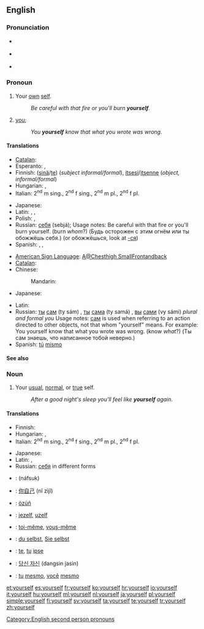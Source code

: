 ==English==

===Pronunciation===
* {{a|RP}} {{IPA|/jɔːˈself/}}
* {{a|US}} {{IPA|/jʊɹˈsɛlf/}}
* {{audio|en-us-yourself.ogg|Audio (US)}}
*: {{rhymes|ɛlf}}

===Pronoun===
{{en-pron|desc=referring to the person being spoken to, previously mentioned|the reflexive case of|you}}

# {{context|reflexive}} Your [[own]] [[self]].
#: ''Be careful with that fire or you'll burn '''yourself'''.''
# [[you]]; {{non-gloss definition|used emphatically, especially to indicate exclusiveness of the referent's participation in the predicate, i.e., that no one else is involved}}
#: ''You '''yourself''' know that what you wrote was wrong.''

====Translations====
{{trans-top|(reflexive) your own self}}
* [[Catalan]]: {{t-|ca|et}}
* Esperanto: {{t+|eo|vi|xs=Esperanto}}, {{t+|eo|vin|xs=Esperanto}}
* Finnish: ([[sinä]]/[[te]]) {{t+|fi|itse}} (''subject informal/formal''), [[itsesi]]/[[itsenne]] (''object, informal/formal'')
* Hungarian: {{t-|hu|magad}}, {{t|hu|magadat}}
* Italian: {{t-|it|te stesso}} 2<sup>nd</sup> m sing., {{t-|it|te stessa}} 2<sup>nd</sup> f sing., {{t-|it|voi stessi}} 2<sup>nd</sup> m pl., {{t-|it|voi stesse}} 2<sup>nd</sup> f pl.
{{trans-mid}}
* Japanese: {{t+|ja|自身|tr=jishin}}
* Latin: {{t|la|tutemet}}, {{t|la|tute}}, {{t|la|vosmet|p}}
* Polish: {{t+|pl|się}}, {{t+|pl|siebie}}
* Russian: [[себя]] (sebjá); Usage notes: Be careful with that fire or you'll burn yourself. (burn ''whom''?) (Будь осторожен с этим огнём или ты обожжёшь себя.) (or обожжёшься, look at [[-ся]])
* Spanish: {{t+|es|te}}, {{t+|es|ti}}, {{t+|es|se}}
{{trans-bottom}}

{{trans-top|you, used emphatically, especially to emphasize the exclusiveness of the referent's participation in the predicate}}
* [[American Sign Language]]: [[A@Chesthigh SmallFrontandback]]
* [[Catalan]]: {{t-|ca|mateix}}
* Chinese:
*: Mandarin: {{t-|cmn|自己|tr=zìjǐ|sc=Hani}}
* Japanese: {{t+|ja|自分|tr=じぶん, jibun}}
{{trans-mid}}
* Latin: {{t|la|tute}}
* Russian: [[ты#Russian|ты]] [[сам#Russian|сам]] (ty sám) {{m}}, [[ты#Russian|ты]] [[сам#Russian|сама]] (ty samá) {{f}}, [[вы#Russian|вы]] [[сам#Russian|сами]] (vy sámi) ''plural and formal you'' Usage notes: [[сам]] is used when referring to an action directed to other objects, not that whom "yourself" means. For example: You yourself know that what you wrote was wrong. (know ''what''?) (Ты сам знаешь, что написанное тобой неверно.)
* Spanish: [[tú]] [[mismo]]
{{trans-bottom}}

====See also====
{{English personal pronouns}}

===Noun===
{{en-noun|yourselves}}

# Your [[usual]], [[normal]], or [[true]] self.
#: ''After a good night's sleep you'll feel like '''yourself''' again.''

====Translations====
{{trans-top|your usual, normal, or true self}}
* Finnish: {{t|fi|oma itse|alt=oma itsesi}}
* Hungarian: {{t-|hu|önmaga}}, {{t|hu|saját maga}}
* Italian: {{t-|it|te stesso}} 2<sup>nd</sup> m sing., {{t-|it|te stessa}} 2<sup>nd</sup> f sing., {{t-|it|voi stessi}} 2<sup>nd</sup> m pl., {{t-|it|voi stesse}} 2<sup>nd</sup> f pl.
{{trans-mid}}
* Japanese: {{t|ja|本来の自分|tr=honrai no jibun}}
* Latin: {{t|la|tute}}, {{t|la|vosmet|p}}
* Russian: [[себя]] in different forms
{{trans-bottom}}

{{checktrans-top}}
* {{ttbc|Arabic}}: {{Arab|[[نفسك|نَفْسُك]]}} (náfsuk)
* {{ttbc|Chinese}}: [[你自己]] (nǐ zìjǐ)
* {{ttbc|Crimean Tatar}}: [[özüñ]]
* {{ttbc|Dutch}}: [[jezelf]], [[uzelf]]
* {{ttbc|French}}: [[toi-même]], [[vous-même]]
* {{ttbc|German}}: [[du selbst]], [[Sie selbst]]
{{trans-mid}}
* {{ttbc|Interlingua}}: [[te]], [[tu]] [[ipse]]
* {{ttbc|Korean}}: [[당신 자신]] (dangsin jasin)
* {{ttbc|Portuguese}}: [[tu#Portuguese|tu]] [[mesmo]], [[você]] [[mesmo]]
{{trans-bottom}}

[[Category:English second person pronouns]]

[[et:yourself]]
[[es:yourself]]
[[fr:yourself]]
[[ko:yourself]]
[[hr:yourself]]
[[io:yourself]]
[[it:yourself]]
[[hu:yourself]]
[[ml:yourself]]
[[nl:yourself]]
[[ja:yourself]]
[[pl:yourself]]
[[simple:yourself]]
[[fi:yourself]]
[[sv:yourself]]
[[ta:yourself]]
[[te:yourself]]
[[tr:yourself]]
[[zh:yourself]]
